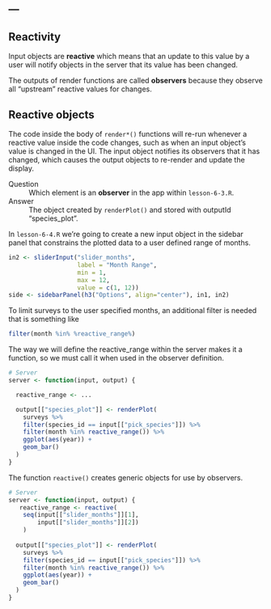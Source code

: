 ---
---

## Reactivity

Input objects are **reactive** which means that an update to this value by a user will notify objects in the server that its value has been changed.

The outputs of render functions are called **observers** because they observe all "upstream" reactive values for changes.

<!--split-->

## Reactive objects

The code inside the body of `render*()` functions will re-run whenever a reactive value inside the code changes, such as when an input object's value is changed in the UI.
The input object notifies its observers that it has changed, which causes the output objects to re-render and update the display. 

Question
: Which element is an **observer** in the app within `lesson-6-3.R`.

Answer
: The object created by `renderPlot()` and stored with outputId "species_plot".

<!--split-->

In `lesson-6-4.R` we're going to create a new input object in the sidebar panel that constrains the plotted data to a user defined range of months.

```r
in2 <- sliderInput("slider_months",
                   label = "Month Range",
                   min = 1,
                   max = 12,
                   value = c(1, 12))
side <- sidebarPanel(h3("Options", align="center"), in1, in2)									    
```

<!--split-->

To limit surveys to the user specified months, an additional filter is needed that is something like

```r
filter(month %in% %reactive_range%)
```

<!--split-->

The way we will define the reactive_range within the server makes it a function, so we must call it when used in the observer definition.

```r
# Server
server <- function(input, output) {

  reactive_range <- ...

  output[["species_plot"]] <- renderPlot(
    surveys %>%
    filter(species_id == input[["pick_species"]]) %>%
    filter(month %in% reactive_range()) %>%
    ggplot(aes(year)) +
    geom_bar()
  )
}
```

<!--split-->

The function `reactive()` creates generic objects for use by observers.

```r
# Server
server <- function(input, output) {
   reactive_range <- reactive(
    seq(input[["slider_months"]][1],
        input[["slider_months"]][2])
    )
    
  output[["species_plot"]] <- renderPlot(
    surveys %>%
    filter(species_id == input[["pick_species"]]) %>%
    filter(month %in% reactive_range()) %>%
    ggplot(aes(year)) +
    geom_bar()
  )
}
```
